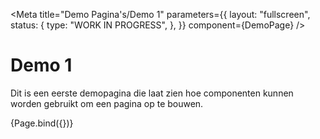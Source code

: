 <!--
@license EUPL-1.2
Copyright (c) 2021 Community for NL Design System
-->



<Meta
  title="Demo Pagina's/Demo 1"
  parameters={{
    layout: "fullscreen",
    status: {
      type: "WORK IN PROGRESS",
    },
  }}
  component={DemoPage}
/>

# Demo 1

Dit is een eerste demopagina die laat zien hoe componenten kunnen worden gebruikt om een pagina op te bouwen.

<Canvas>
  <Story name="Demo 1">{Page.bind({})}</Story>
</Canvas>
